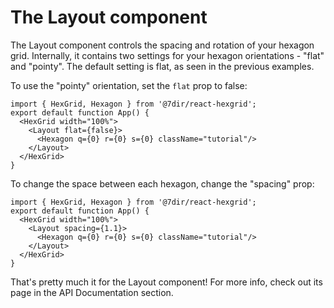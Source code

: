 
<Meta title="Getting Started/Using Layout"/>

# The Layout component

The Layout component controls the spacing and rotation of your hexagon grid.  Internally, it contains
two settings for your hexagon orientations - "flat" and "pointy".  The default setting is flat, 
as seen in the previous examples.

To use the "pointy" orientation, set the `flat` prop to false:

```tsx
import { HexGrid, Hexagon } from '@7dir/react-hexgrid';
export default function App() {
  <HexGrid width="100%">
    <Layout flat={false}>
      <Hexagon q={0} r={0} s={0} className="tutorial"/>
    </Layout>
  </HexGrid>
}
```

<Story of={LayoutStory.Pointy} />

To change the space between each hexagon, change the "spacing" prop:


```tsx
import { HexGrid, Hexagon } from '@7dir/react-hexgrid';
export default function App() {
  <HexGrid width="100%">
    <Layout spacing={1.1}>
      <Hexagon q={0} r={0} s={0} className="tutorial"/>
    </Layout>
  </HexGrid>
}
```

<Story of={LayoutStory.Spacing} />

That's pretty much it for the Layout component!  For more info, check out its 
page in the API Documentation section.
